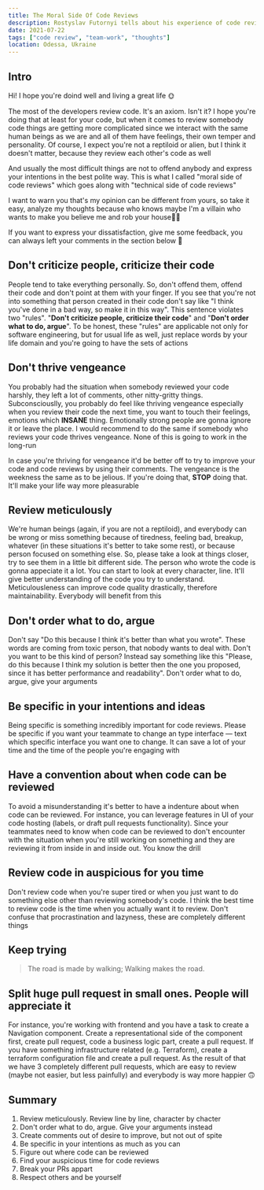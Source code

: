 ```yaml
---
title: The Moral Side Of Code Reviews
description: Rostyslav Futornyi tells about his experience of code reviews
date: 2021-07-22
tags: ["code review", "team-work", "thoughts"]
location: Odessa, Ukraine
---
```


## Intro

Hi! I hope you're doind well and living a great life 🌞

The most of the developers review code. It's an axiom. Isn't it? I hope you're doing that at least for your code, but when it comes to review somebody code things are getting more complicated since we interact with the same human beings as we are and all of them have feelings, their own temper and personality. Of course, I expect you're not a reptiloid or alien, but I think it doesn't matter, because they review each other's code as well

And usually the most difficult things are not to offend anybody and express your intentions in the best polite way. This is what I called "moral side of code reviews" which goes along with "technical side of code reviews"

I want to warn you that's my opinion can be different from yours, so take it easy, analyze my thoughts because who knows maybe I'm a villain who wants to make you believe me and rob your house🧑‍🌾

If you want to express your dissatisfaction, give me some feedback, you can always left your comments in the section below 🔽

## Don't criticize people, criticize their code

People tend to take everything personally. So, don't offend them, offend their code and don't point at them with your finger. If you see that you're not into something that person created in their code don't say like "I think you've done in a bad way, so make it in this way". This sentence violates two "rules". "**Don't criticize people, criticize their code**" and "**Don't order what to do, argue**". To be honest, these "rules" are applicable not only for software engineering, but for usual life as well, just replace words by your life domain and you're going to have the sets of actions

## Don't thrive vengeance

You probably had the situation when somebody reviewed your code harshly, they left a lot of comments, other nitty-gritty
things. Subconsciouslly, you probably do feel like thriving vengeance especially when you review their code the next time, you want to touch their feelings, emotions which **INSANE** thing. Emotionally strong people are gonna ignore it or leave the place. I would recommend to do the same if somebody who reviews your code thrives vengeance. None of this is going to work in the long-run

In case you're thriving for vengeance it'd be better off to try to improve your code and code reviews by using their comments. The vengeance is the weekness the same as to be jelious. If you're doing that, **STOP** doing that. It'll make your life way more pleasurable

## Review meticulously

We're human beings (again, if you are not a reptiloid), and everybody can be wrong or miss something because of tiredness, feeling bad, breakup, whatever (in these situations it's better to take some rest), or because person focused on something else. So, please take a look at things closer, try to see them in a little bit different side. The person who wrote the code is gonna appeciate it a lot. You can start to look at every character, line. It'll give better understanding of the code you try to understand. Meticulousleness can improve code quality drastically, therefore maintainability. Everybody will benefit from this

## Don't order what to do, argue

Don't say "Do this because I think it's better than what you wrote". These words are coming from toxic person, that nobody wants to deal with. Don't you want to be this kind of person? Instead say something like this "Please, do this because I think my solution is better then the one you proposed, since it has better performance and readability". Don't order what to do, argue, give your arguments

## Be specific in your intentions and ideas

Being specific is something incredibly important for code reviews. Please be specific if you want your teammate to change an type interface — text which specific interface you want one to change. It can save a lot of your time and the time of the people you're engaging with

## Have a convention about when code can be reviewed

To avoid a misunderstanding it's better to have a indenture about when code can be reviewed. For instance, you can leverage features in UI of your code hosting (labels, or draft pull requests functionality). Since your teammates need to know when code can be reviewed to don't encounter with the situation when you're still working on something and they are reviewing it from inside in and inside out. You know the drill

## Review code in auspicious for you time

Don't review code when you're super tired or when you just want to do something else other than reviewing somebody's code. I think the best time to review code is the time when you actually want it to review. Don't confuse that procrastination and lazyness, these are completely different things

## Keep trying

> The road is made by walking; Walking makes the road.

## Split huge pull request in small ones. People will appreciate it

For instance, you're working with frontend and you have a task to create a Navigation component. Create a representational side of the component first, create pull request, code a business logic part, create a pull request. If you have something infrastructure related (e.g. Terraform), create a terraform configuration file and create a pull request. As the result of that we have 3 completely different pull requests, which are easy to review (maybe not easier, but less painfully) and everybody is way more happier 🙃

## Summary

1. Review meticulously. Review line by line, character by chacter
2. Don't order what to do, argue. Give your arguments instead
3. Create comments out of desire to improve, but not out of spite
4. Be specific in your intentions as much as you can
5. Figure out where code can be reviewed
6. Find your auspicious time for code reviews
7. Break your PRs appart
8. Respect others and be yourself
